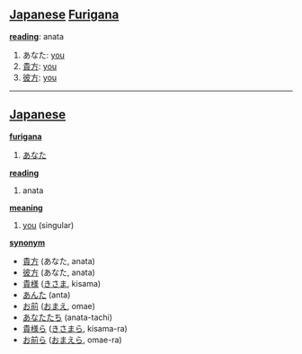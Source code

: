 == [[Japanese]] [[Furigana]] ==                             

'''[[reading]]''': anata

# あなた: [[you]]
# [[貴方]]: [[you]]
# [[彼方]]: [[you]]

----

== [[Japanese]] ==                                          

'''[[furigana]]'''
# [[あなた]]

'''[[reading]]'''
# anata

'''[[meaning]]'''
# [[you]] (singular)

'''[[synonym]]'''
* [[貴方]] (あなた, anata)
* [[彼方]] (あなた, anata)
* [[貴様]] ([[きさま]], kisama)
* [[あんた]] (anta)
* [[お前]] ([[おまえ]], omae)
* [[あなたたち]] (anata-tachi)
* [[貴様ら]] ([[きさまら]], kisama-ra)
* [[お前ら]] ([[おまえら]], omae-ra)